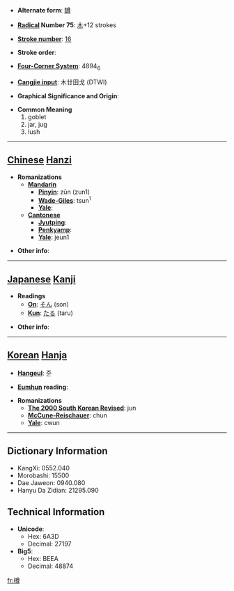 * '''Alternate form''': [[罇]]

* '''[[Wiktionary:Chinese radical index| Radical]] Number 75''': [[Wiktionary:Chinese radical index 木|木]]+12 strokes

* '''[[Wiktionary:Chinese total strokes index|Stroke number]]''': [[Wiktionary:Chinese total strokes index 16|16]]

* '''Stroke order''': 

* '''[[Wiktionary:Chinese four corner index|Four-Corner System]]''': 4894<sub>6</sub>

* '''[[Wiktionary:Chinese Cangjie index|Cangjie input]]''': 木廿田戈 (DTWI)

* '''Graphical Significance and Origin''': 

* '''Common Meaning'''
*#goblet
*# jar, jug
*# lush


----

== [[Chinese]] [[Hanzi]] ==

* '''Romanizations'''
** '''[[Mandarin]]'''
*** '''[[Pinyin]]''': zūn (zun1)
*** '''[[Wade-Giles]]''': tsun<sup>1</sup>
*** '''[[Yale]]''': 
** '''[[Cantonese]]'''
*** '''[[Jyutping]]''':
*** '''[[Penkyamp]]''': 
*** '''[[Yale]]''': jeun1

* '''Other info''': 

----

== [[Japanese]] [[Kanji]] ==

* '''Readings'''
** '''[[On]]''': [[そん]] (son)
** '''[[Kun]]''': [[たる]] (taru)

* '''Other info''':  

----

== [[Korean]] [[Hanja]] ==

* '''[[Hangeul]]''': 준

* '''[[Eumhun]] reading''': 

* '''Romanizations'''
** '''[[The 2000 South Korean Revised Romanization|The 2000 South Korean Revised]]''': jun
** '''[[McCune-Reischauer]]''': chun
** '''[[Yale]]''': cwun

----

== Dictionary Information ==

* KangXi: 0552.040
* Morobashi: 15500
* Dae Jaweon: 0940.080
* Hanyu Da Zidian: 21295.090

== Technical Information ==

* '''Unicode''':
** Hex: 6A3D
** Decimal: 27197
* '''Big5''':
** Hex: BEEA
** Decimal: 48874

[[fr:樽]]